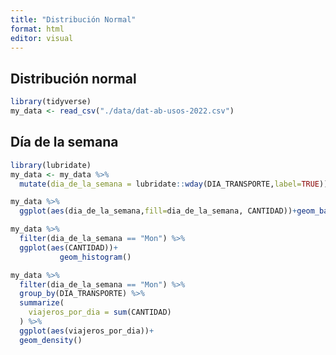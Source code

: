 ```yaml
---
title: "Distribución Normal"
format: html
editor: visual
---
```


## 

## Distribución normal

```r
library(tidyverse)
my_data <- read_csv("./data/dat-ab-usos-2022.csv")
```

## Día de la semana

```r
library(lubridate)
my_data <- my_data %>%
  mutate(dia_de_la_semana = lubridate::wday(DIA_TRANSPORTE,label=TRUE))
```

```r
my_data %>%
  ggplot(aes(dia_de_la_semana,fill=dia_de_la_semana, CANTIDAD))+geom_bar(stat = 'identity')
```

```r
my_data %>% 
  filter(dia_de_la_semana == "Mon") %>% 
  ggplot(aes(CANTIDAD))+
           geom_histogram()
```

```r
my_data %>% 
  filter(dia_de_la_semana == "Mon") %>% 
  group_by(DIA_TRANSPORTE) %>% 
  summarize(
    viajeros_por_dia = sum(CANTIDAD)
  ) %>% 
  ggplot(aes(viajeros_por_dia))+
  geom_density()
```
